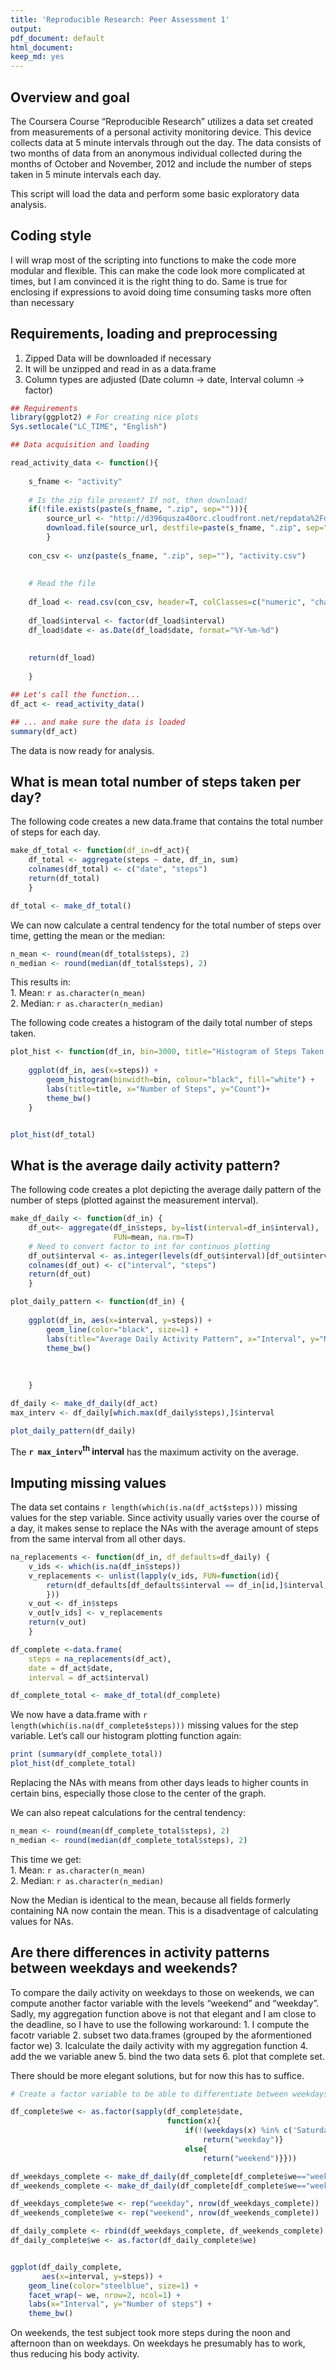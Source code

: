 ```yaml
---
title: 'Reproducible Research: Peer Assessment 1'
output:
pdf_document: default
html_document:
keep_md: yes
---
```


## Overview and goal
The Coursera Course "Reproducible Research" utilizes a data set created from measurements of a personal activity monitoring device.  This device collects data at 5 minute intervals through out the day. The data consists of two months of data from an anonymous individual collected during the months of October and November, 2012 and include the number of steps taken in 5 minute intervals each day.

This script will load the data and perform some basic exploratory data analysis.

## Coding style
I will wrap most of the scripting into functions to make the code more modular and flexible. This can make the code look more complicated at times, but I am convinced it is the right thing to do. Same is true for enclosing if expressions to avoid doing time consuming tasks more often than necessary


## Requirements, loading and preprocessing
1. Zipped Data will be downloaded if necessary
2. It will be unzipped and read in as a data.frame
3. Column types are adjusted (Date column -> date, Interval column -> factor)

```r
## Requirements
library(ggplot2) # For creating nice plots
Sys.setlocale("LC_TIME", "English")
```


```r
## Data acquisition and loading

read_activity_data <- function(){
    
    s_fname <- "activity"
    
    # Is the zip file present? If not, then download!
    if(!file.exists(paste(s_fname, ".zip", sep=""))){
        source_url <- "http://d396qusza40orc.cloudfront.net/repdata%2Fdata%2Factivity.zip"
        download.file(source_url, destfile=paste(s_fname, ".zip", sep=""), method="internal")        
        }
    
    con_csv <- unz(paste(s_fname, ".zip", sep=""), "activity.csv")
    
    
    # Read the file
    
    df_load <- read.csv(con_csv, header=T, colClasses=c("numeric", "character", "numeric"))
    
    df_load$interval <- factor(df_load$interval)
    df_load$date <- as.Date(df_load$date, format="%Y-%m-%d")
    
    
    return(df_load)    
    
    }

## Let's call the function...
df_act <- read_activity_data()

## ... and make sure the data is loaded
summary(df_act)


```

The data is now ready for analysis.


## What is mean total number of steps taken per day?

The following code creates a new data.frame that contains the total number of steps for each day.

```r
make_df_total <- function(df_in=df_act){
    df_total <- aggregate(steps ~ date, df_in, sum)
    colnames(df_total) <- c("date", "steps")
    return(df_total)
    }

df_total <- make_df_total()
```


We can now calculate a central tendency for the total number of steps over time, getting the mean or the median:

```r
n_mean <- round(mean(df_total$steps), 2)
n_median <- round(median(df_total$steps), 2)
```

This results in:<br>
1. Mean: `r as.character(n_mean)`<br>
2. Median: `r as.character(n_median)`


The following code creates a histogram of the daily total number of steps taken.


```r

plot_hist <- function(df_in, bin=3000, title="Histogram of Steps Taken per Day") {
    
    ggplot(df_in, aes(x=steps)) + 
        geom_histogram(binwidth=bin, colour="black", fill="white") + 
        labs(title=title, x="Number of Steps", y="Count")+
        theme_bw()
    }


plot_hist(df_total)
```


## What is the average daily activity pattern?

The following code creates a plot depicting the average daily pattern of the number of steps (plotted against the measurement interval).


```r
make_df_daily <- function(df_in) {
    df_out<- aggregate(df_in$steps, by=list(interval=df_in$interval),
                       FUN=mean, na.rm=T)
    # Need to convert factor to int for continuos plotting
    df_out$interval <- as.integer(levels(df_out$interval)[df_out$interval])
    colnames(df_out) <- c("interval", "steps")
    return(df_out)
    }

plot_daily_pattern <- function(df_in) {
    
    ggplot(df_in, aes(x=interval, y=steps)) +   
        geom_line(color="black", size=1) +  
        labs(title="Average Daily Activity Pattern", x="Interval", y="Number of steps") +  
        theme_bw()
    
    
    
    }

df_daily <- make_df_daily(df_act)
max_interv <- df_daily[which.max(df_daily$steps),]$interval

plot_daily_pattern(df_daily)
```

The **`r max_interv`<sup>th</sup> interval** has the maximum activity on the average.


## Imputing missing values
The data set contains `r length(which(is.na(df_act$steps)))` missing values for the step variable. Since activity usually varies over the course of a day, it makes sense to replace the NAs with the average amount of steps from the same interval from all other days.

```r
na_replacements <- function(df_in, df_defaults=df_daily) {
    v_ids <- which(is.na(df_in$steps))
    v_replacements <- unlist(lapply(v_ids, FUN=function(id){
        return(df_defaults[df_defaults$interval == df_in[id,]$interval,]$steps)
        }))
    v_out <- df_in$steps
    v_out[v_ids] <- v_replacements
    return(v_out)
    }

df_complete <-data.frame(  
    steps = na_replacements(df_act),  
    date = df_act$date,  
    interval = df_act$interval)

df_complete_total <- make_df_total(df_complete)
```
We now have a data.frame with `r length(which(is.na(df_complete$steps)))` missing values for the step variable. Let's call our histogram plotting function again:

```r
print (summary(df_complete_total))
plot_hist(df_complete_total)
```

Replacing the NAs with means from other days leads to higher counts in certain bins, especially those close to the center of the graph.

We can also repeat calculations for the central tendency:

```r
n_mean <- round(mean(df_complete_total$steps), 2)
n_median <- round(median(df_complete_total$steps), 2)
```

This time we get:<br>
1. Mean: `r as.character(n_mean)`<br>
2. Median: `r as.character(n_median)`

Now the Median is identical to the mean, because all fields formerly containing NA now contain the mean. This is a disadventage of calculating values for NAs.


## Are there differences in activity patterns between weekdays and weekends?

To compare the daily activity on weekdays to those on weekends, we can compute another factor variable with the levels "weekend" and "weekday".
Sadly, my aggregation function above is not that elegant and I am close to the deadline, so I have to use the following workaround:
1. I compute the facotr variable
2. subset two data.frames (grouped by the aformentioned factor we)
3. Icalculate the daily activity with my aggregation function
4. add the we variable anew
5. bind the two data sets 
6. plot that complete set. 

There should be more elegant solutions, but for now this has to suffice.


```r


# Create a factor variable to be able to differentiate between weekdays and weekends 

df_complete$we <- as.factor(sapply(df_complete$date, 
                                   function(x){
                                       if(!(weekdays(x) %in% c('Saturday','Sunday'))){
                                           return("weekday")}
                                       else{
                                           return("weekend")}}))

df_weekdays_complete <- make_df_daily(df_complete[df_complete$we=="weekday",])
df_weekends_complete <- make_df_daily(df_complete[df_complete$we=="weekend",])

df_weekdays_complete$we <- rep("weekday", nrow(df_weekdays_complete))
df_weekends_complete$we <- rep("weekend", nrow(df_weekends_complete))

df_daily_complete <- rbind(df_weekdays_complete, df_weekends_complete)
df_daily_complete$we <- as.factor(df_daily_complete$we)


ggplot(df_daily_complete, 
       aes(x=interval, y=steps)) + 
    geom_line(color="steelblue", size=1) + 
    facet_wrap(~ we, nrow=2, ncol=1) +
    labs(x="Interval", y="Number of steps") +
    theme_bw()

```

On weekends, the test subject took more steps during the noon and afternoon than on weekdays. On weekdays he presumably has to work, thus reducing his body activity.


